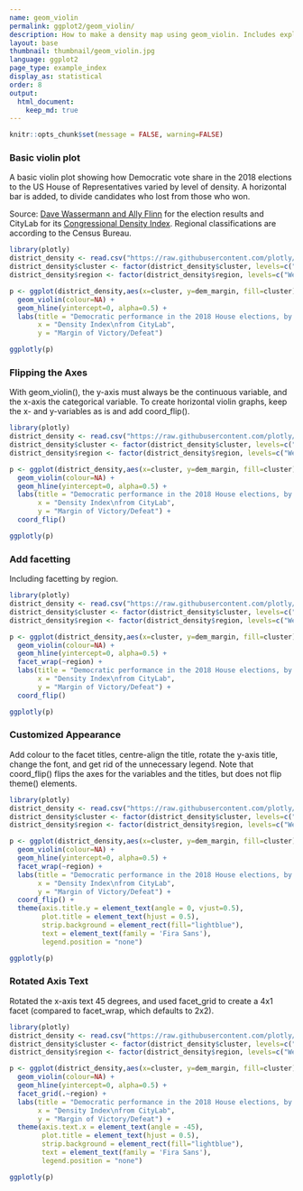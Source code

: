 ```yaml
---
name: geom_violin
permalink: ggplot2/geom_violin/
description: How to make a density map using geom_violin. Includes explanations on flipping axes and facetting.
layout: base
thumbnail: thumbnail/geom_violin.jpg
language: ggplot2
page_type: example_index
display_as: statistical
order: 8
output:
  html_document:
    keep_md: true
---
```


```r
knitr::opts_chunk$set(message = FALSE, warning=FALSE)
```
### Basic violin plot
A basic violin plot showing how Democratic vote share in the 2018 elections to the US House of Representatives varied by level of density. A horizontal bar is added, to divide candidates who lost from those who won.

Source: [Dave Wassermann and Ally Flinn](https://docs.google.com/spreadsheets/d/1WxDaxD5az6kdOjJncmGph37z0BPNhV1fNAH_g7IkpC0/htmlview?sle=true#gid=0) for the election results and CityLab for its [Congressional Density Index](https://github.com/theatlantic/citylab-data/tree/master/citylab-congress). Regional classifications are according to the Census Bureau.

```r
library(plotly)
district_density <- read.csv("https://raw.githubusercontent.com/plotly/datasets/master/district_density.csv", stringsAsFactors = FALSE)
district_density$cluster <- factor(district_density$cluster, levels=c("Pure urban", "Urban-suburban mix", "Dense suburban", "Sparse suburban", "Rural-suburban mix", "Pure rural"))
district_density$region <- factor(district_density$region, levels=c("West", "South", "Midwest", "Northeast"))

p <- ggplot(district_density,aes(x=cluster, y=dem_margin, fill=cluster)) +
  geom_violin(colour=NA) +
  geom_hline(yintercept=0, alpha=0.5) +
  labs(title = "Democratic performance in the 2018 House elections, by region and density",
       x = "Density Index\nfrom CityLab",
       y = "Margin of Victory/Defeat")

ggplotly(p)
```

### Flipping the Axes
With geom\_violin(), the y-axis must always be the continuous variable, and the x-axis the categorical variable. To create horizontal violin graphs, keep the x- and y-variables as is and add coord\_flip().

```r
library(plotly)
district_density <- read.csv("https://raw.githubusercontent.com/plotly/datasets/master/district_density.csv", stringsAsFactors = FALSE)
district_density$cluster <- factor(district_density$cluster, levels=c("Pure urban", "Urban-suburban mix", "Dense suburban", "Sparse suburban", "Rural-suburban mix", "Pure rural"))
district_density$region <- factor(district_density$region, levels=c("West", "South", "Midwest", "Northeast"))

p <- ggplot(district_density,aes(x=cluster, y=dem_margin, fill=cluster)) +
  geom_violin(colour=NA) +
  geom_hline(yintercept=0, alpha=0.5) +
  labs(title = "Democratic performance in the 2018 House elections, by region and density",
       x = "Density Index\nfrom CityLab",
       y = "Margin of Victory/Defeat") +
  coord_flip()

ggplotly(p)
```

### Add facetting
Including facetting by region.

```r
library(plotly)
district_density <- read.csv("https://raw.githubusercontent.com/plotly/datasets/master/district_density.csv", stringsAsFactors = FALSE)
district_density$cluster <- factor(district_density$cluster, levels=c("Pure urban", "Urban-suburban mix", "Dense suburban", "Sparse suburban", "Rural-suburban mix", "Pure rural"))
district_density$region <- factor(district_density$region, levels=c("West", "South", "Midwest", "Northeast"))

p <- ggplot(district_density,aes(x=cluster, y=dem_margin, fill=cluster)) +
  geom_violin(colour=NA) +
  geom_hline(yintercept=0, alpha=0.5) +
  facet_wrap(~region) +
  labs(title = "Democratic performance in the 2018 House elections, by region and density",
       x = "Density Index\nfrom CityLab",
       y = "Margin of Victory/Defeat") +
  coord_flip()

ggplotly(p)
```

### Customized Appearance
Add colour to the facet titles, centre-align the title, rotate the y-axis title, change the font, and get rid of the unnecessary legend. Note that coord_flip() flips the axes for the variables and the titles, but does not flip theme() elements.

```r
library(plotly)
district_density <- read.csv("https://raw.githubusercontent.com/plotly/datasets/master/district_density.csv", stringsAsFactors = FALSE)
district_density$cluster <- factor(district_density$cluster, levels=c("Pure urban", "Urban-suburban mix", "Dense suburban", "Sparse suburban", "Rural-suburban mix", "Pure rural"))
district_density$region <- factor(district_density$region, levels=c("West", "South", "Midwest", "Northeast"))

p <- ggplot(district_density,aes(x=cluster, y=dem_margin, fill=cluster)) +
  geom_violin(colour=NA) +
  geom_hline(yintercept=0, alpha=0.5) +
  facet_wrap(~region) +
  labs(title = "Democratic performance in the 2018 House elections, by region and density",
       x = "Density Index\nfrom CityLab",
       y = "Margin of Victory/Defeat") +
  coord_flip() +
  theme(axis.title.y = element_text(angle = 0, vjust=0.5),
        plot.title = element_text(hjust = 0.5),
        strip.background = element_rect(fill="lightblue"),
        text = element_text(family = 'Fira Sans'),
        legend.position = "none")

ggplotly(p)
```

### Rotated Axis Text
Rotated the x-axis text 45 degrees, and used facet\_grid to create a 4x1 facet (compared to facet\_wrap, which defaults to 2x2).

```r
library(plotly)
district_density <- read.csv("https://raw.githubusercontent.com/plotly/datasets/master/district_density.csv", stringsAsFactors = FALSE)
district_density$cluster <- factor(district_density$cluster, levels=c("Pure urban", "Urban-suburban mix", "Dense suburban", "Sparse suburban", "Rural-suburban mix", "Pure rural"))
district_density$region <- factor(district_density$region, levels=c("West", "South", "Midwest", "Northeast"))

p <- ggplot(district_density,aes(x=cluster, y=dem_margin, fill=cluster)) +
  geom_violin(colour=NA) +
  geom_hline(yintercept=0, alpha=0.5) +
  facet_grid(.~region) +
  labs(title = "Democratic performance in the 2018 House elections, by region and density",
       x = "Density Index\nfrom CityLab",
       y = "Margin of Victory/Defeat") +
  theme(axis.text.x = element_text(angle = -45),
        plot.title = element_text(hjust = 0.5),
        strip.background = element_rect(fill="lightblue"),
        text = element_text(family = 'Fira Sans'),
        legend.position = "none")

ggplotly(p)
```
